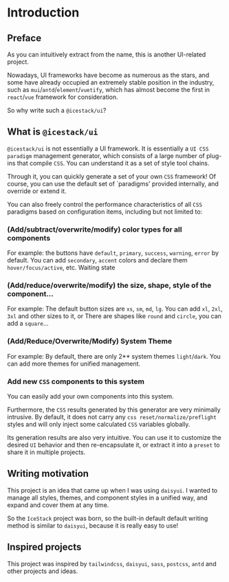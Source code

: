 # Introduction

## Preface

As you can intuitively extract from the name, this is another UI-related project.

Nowadays, UI frameworks have become as numerous as the stars, and some have already occupied an extremely stable position in the industry, such as `mui`/`antd`/`element`/`vuetify`, which has almost become the first in `react`/`vue` framework for consideration.

So why write such a `@icestack/ui`?

## What is `@icestack/ui`

`@icestack/ui` is not essentially a UI framework. It is essentially a `UI CSS paradigm` management generator, which consists of a large number of plug-ins that compile `CSS`. You can understand it as a set of style tool chains.

Through it, you can quickly generate a set of your own `CSS` framework! Of course, you can use the default set of `paradigms' provided internally, and override or extend it.

You can also freely control the performance characteristics of all `CSS` paradigms based on configuration items, including but not limited to:

### (Add/subtract/overwrite/modify) color types for all components

For example: the buttons have `default`, `primary`, `success`, `warning`, `error` by default. You can add `secondary`, `accent` colors and declare them `hover/focus/active`, etc. Waiting state

### (Add/reduce/overwrite/modify) the size, shape, style of the component...

For example: The default button sizes are `xs`, `sm`, `md`, `lg`. You can add `xl`, `2xl`, `3xl` and other sizes to it, or There are shapes like `round` and `circle`, you can add a `square`...

### (Add/Reduce/Overwrite/Modify) System Theme

For example: By default, there are only 2** system themes `light`/`dark`. You can add more themes for unified management.

### Add new `CSS` components to this system

You can easily add your own components into this system.

Furthermore, the `CSS` results generated by this generator are very minimally intrusive. By default, it does not carry any `css reset/normalize/preflight` styles and will only inject some calculated `CSS` variables globally.

Its generation results are also very intuitive. You can use it to customize the desired `UI` behavior and then re-encapsulate it, or extract it into a `preset` to share it in multiple projects.

## Writing motivation

This project is an idea that came up when I was using `daisyui`. I wanted to manage all styles, themes, and component styles in a unified way, and expand and cover them at any time.

So the `IceStack` project was born, so the built-in default default writing method is similar to `daisyui`, because it is really easy to use!

## Inspired projects

This project was inspired by `tailwindcss`, `daisyui`, `sass`, `postcss`, `antd` and other projects and ideas.